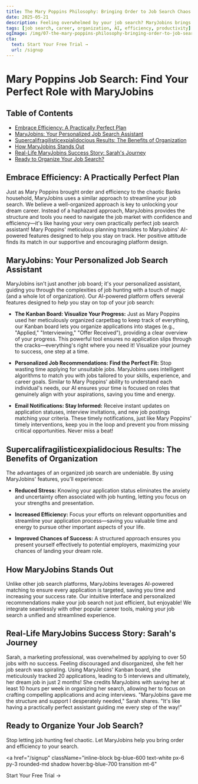 ```yaml
---
title: The Mary Poppins Philosophy: Bringing Order to Job Search Chaos
date: 2025-05-21
description: Feeling overwhelmed by your job search? MaryJobins brings order and efficiency to your job hunt, just like Mary Poppins!  Our AI-powered platform provides tools to streamline applications, personalize recommendations, and boost your chances of landing your dream role.  Stop the chaos and reclaim your time!
tags: [job search, career, organization, AI, efficiency, productivity]
ogImage: /img/07-the-mary-poppins-philosophy-bringing-order-to-job-search-chaos-preview.png
cta:
  text: Start Your Free Trial →
  url: /signup
---
```


# Mary Poppins Job Search: Find Your Perfect Role with MaryJobins

<nav className="mb-8 border-b pb-4">
  <h2 className="text-lg font-semibold">Table of Contents</h2>
  <ul className="list-disc list-inside text-blue-600 space-y-1">
    <li><a href="#embrace-efficiency">Embrace Efficiency: A Practically Perfect Plan</a></li>
    <li><a href="#maryjobins-assistant">MaryJobins: Your Personalized Job Search Assistant</a></li>
    <li><a href="#supercalifragilisticexpialidocious-results">Supercalifragilisticexpialidocious Results: The Benefits of Organization</a></li>
    <li><a href="#how-maryjobins-stands-out">How MaryJobins Stands Out</a></li>
    <li><a href="#real-life-success">Real-Life MaryJobins Success Story: Sarah's Journey</a></li>
    <li><a href="#ready-to-organize">Ready to Organize Your Job Search?</a></li>
  </ul>
</nav>

## <span id="embrace-efficiency">Embrace Efficiency: A Practically Perfect Plan</span>

Just as Mary Poppins brought order and efficiency to the chaotic Banks household, MaryJobins uses a similar approach to streamline your job search. We believe a well-organized approach is key to unlocking your dream career.  Instead of a haphazard approach, MaryJobins provides the structure and tools you need to navigate the job market with confidence and efficiency—it's like having your very own practically perfect job search assistant!  Mary Poppins' meticulous planning translates to MaryJobins' AI-powered features designed to help you stay on track.  Her positive attitude finds its match in our supportive and encouraging platform design.

## <span id="maryjobins-assistant">MaryJobins: Your Personalized Job Search Assistant</span>

MaryJobins isn't just another job board; it's your personalized assistant, guiding you through the complexities of job hunting with a touch of magic (and a whole lot of organization). Our AI-powered platform offers several features designed to help you stay on top of your job search:

* **The Kanban Board: Visualize Your Progress:**  Just as Mary Poppins used her meticulously organized carpetbag to keep track of everything, our Kanban board lets you organize applications into stages (e.g., "Applied," "Interviewing," "Offer Received"), providing a clear overview of your progress.  This powerful tool ensures no application slips through the cracks—everything's right where you need it!  Visualize your journey to success, one step at a time.

* **Personalized Job Recommendations: Find the Perfect Fit:** Stop wasting time applying for unsuitable jobs. MaryJobins uses intelligent algorithms to match you with jobs tailored to your skills, experience, and career goals.  Similar to Mary Poppins' ability to understand each individual's needs, our AI ensures your time is focused on roles that genuinely align with your aspirations, saving you time and energy.

* **Email Notifications: Stay Informed:** Receive instant updates on application statuses, interview invitations, and new job postings matching your criteria.  These timely notifications, just like Mary Poppins' timely interventions, keep you in the loop and prevent you from missing critical opportunities.  Never miss a beat!


## <span id="supercalifragilisticexpialidocious-results">Supercalifragilisticexpialidocious Results: The Benefits of Organization</span>

The advantages of an organized job search are undeniable.  By using MaryJobins' features, you'll experience:

* **Reduced Stress:** Knowing your application status eliminates the anxiety and uncertainty often associated with job hunting, letting you focus on your strengths and presentation.

* **Increased Efficiency:** Focus your efforts on relevant opportunities and streamline your application process—saving you valuable time and energy to pursue other important aspects of your life.

* **Improved Chances of Success:** A structured approach ensures you present yourself effectively to potential employers, maximizing your chances of landing your dream role.


## <span id="how-maryjobins-stands-out">How MaryJobins Stands Out</span>

Unlike other job search platforms, MaryJobins leverages AI-powered matching to ensure every application is targeted, saving you time and increasing your success rate. Our intuitive interface and personalized recommendations make your job search not just efficient, but enjoyable! We integrate seamlessly with other popular career tools, making your job search a unified and streamlined experience.


## <span id="real-life-success">Real-Life MaryJobins Success Story: Sarah's Journey</span>

Sarah, a marketing professional, was overwhelmed by applying to over 50 jobs with no success.  Feeling discouraged and disorganized, she felt her job search was spiraling. Using MaryJobins' Kanban board, she meticulously tracked 20 applications, leading to 5 interviews and ultimately, her dream job in just 2 months! She credits MaryJobins with saving her at least 10 hours per week in organizing her search, allowing her to focus on crafting compelling applications and acing interviews.  "MaryJobins gave me the structure and support I desperately needed," Sarah shares. "It's like having a practically perfect assistant guiding me every step of the way!"


## <span id="ready-to-organize">Ready to Organize Your Job Search?</span>

Stop letting job hunting feel chaotic. Let MaryJobins help you bring order and efficiency to your search.

<a
  href="/signup"
  className="inline-block bg-blue-600 text-white px-6 py-3 rounded-md shadow hover:bg-blue-700 transition mt-6"
>
  Start Your Free Trial →
</a>